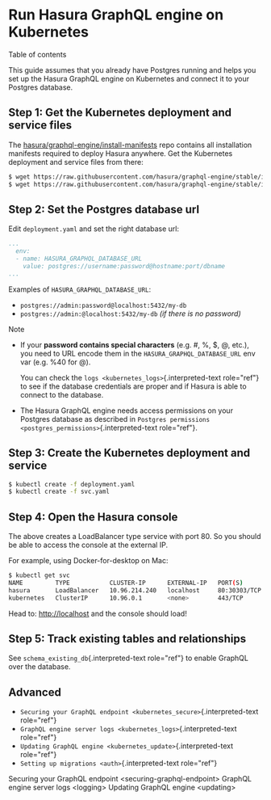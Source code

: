 
Run Hasura GraphQL engine on Kubernetes
=======================================

Table of contents

This guide assumes that you already have Postgres running and helps you
set up the Hasura GraphQL engine on Kubernetes and connect it to your
Postgres database.

Step 1: Get the Kubernetes deployment and service files
-------------------------------------------------------

The
[hasura/graphql-engine/install-manifests](https://github.com/hasura/graphql-engine/tree/stable/install-manifests)
repo contains all installation manifests required to deploy Hasura
anywhere. Get the Kubernetes deployment and service files from there:

```bash
$ wget https://raw.githubusercontent.com/hasura/graphql-engine/stable/install-manifests/kubernetes/deployment.yaml
$ wget https://raw.githubusercontent.com/hasura/graphql-engine/stable/install-manifests/kubernetes/svc.yaml
```

Step 2: Set the Postgres database url
-------------------------------------

Edit `deployment.yaml` and set the right database url:

```yaml
...
  env:
  - name: HASURA_GRAPHQL_DATABASE_URL
    value: postgres://username:password@hostname:port/dbname
...
```

Examples of `HASURA_GRAPHQL_DATABASE_URL`:

-   `postgres://admin:password@localhost:5432/my-db`
-   `postgres://admin:@localhost:5432/my-db` *(if there is no password)*

Note

-   If your **password contains special characters** (e.g. \#, %, \$, @,
    etc.), you need to URL encode them in the
    `HASURA_GRAPHQL_DATABASE_URL` env var (e.g. %40 for @).

    You can check the `logs <kubernetes_logs>`{.interpreted-text
    role="ref"} to see if the database credentials are proper and if
    Hasura is able to connect to the database.

-   The Hasura GraphQL engine needs access permissions on your Postgres
    database as described in
    `Postgres permissions <postgres_permissions>`{.interpreted-text
    role="ref"}.

Step 3: Create the Kubernetes deployment and service
----------------------------------------------------

```bash
$ kubectl create -f deployment.yaml
$ kubectl create -f svc.yaml
```

Step 4: Open the Hasura console
-------------------------------

The above creates a LoadBalancer type service with port 80. So you
should be able to access the console at the external IP.

For example, using Docker-for-desktop on Mac:

```bash
$ kubectl get svc
NAME         TYPE           CLUSTER-IP      EXTERNAL-IP   PORT(S)        AGE
hasura       LoadBalancer   10.96.214.240   localhost     80:30303/TCP   4m
kubernetes   ClusterIP      10.96.0.1       <none>        443/TCP        8m
```

Head to: <http://localhost> and the console should load!

Step 5: Track existing tables and relationships
-----------------------------------------------

See `schema_existing_db`{.interpreted-text role="ref"} to enable GraphQL
over the database.

Advanced
--------

-   `Securing your GraphQL endpoint <kubernetes_secure>`{.interpreted-text
    role="ref"}
-   `GraphQL engine server logs <kubernetes_logs>`{.interpreted-text
    role="ref"}
-   `Updating GraphQL engine <kubernetes_update>`{.interpreted-text
    role="ref"}
-   `Setting up migrations <auth>`{.interpreted-text role="ref"}

Securing your GraphQL endpoint \<securing-graphql-endpoint\> GraphQL
engine server logs \<logging\> Updating GraphQL engine \<updating\>
